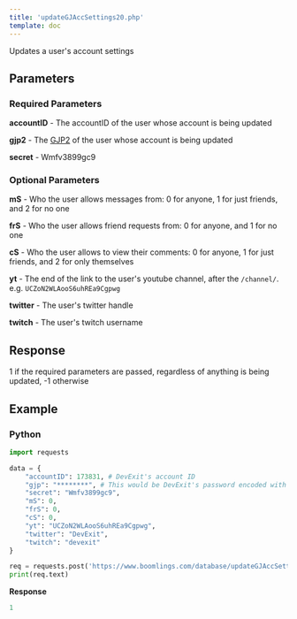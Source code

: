 ```yaml
---
title: 'updateGJAccSettings20.php'
template: doc
---
```


Updates a user's account settings

## Parameters

### Required Parameters

**accountID** - The accountID of the user whose account is being updated

**gjp2** - The [GJP2](/topics/encryption/gjp) of the user whose account is being updated

**secret** - Wmfv3899gc9

### Optional Parameters

**mS** - Who the user allows messages from: 0 for anyone, 1 for just friends, and 2 for no one

**frS** - Who the user allows friend requests from: 0 for anyone, and 1 for no one

**cS** - Who the user allows to view their comments: 0 for anyone, 1 for just friends, and 2 for only themselves

**yt** - The end of the link to the user's youtube channel, after the `/channel/`. e.g. `UCZoN2WLAooS6uhREa9Cgpwg`

**twitter** - The user's twitter handle

**twitch** - The user's twitch username

## Response

1 if the required parameters are passed, regardless of anything is being updated, -1 otherwise

## Example

### **Python**

```py
import requests

data = {
    "accountID": 173831, # DevExit's account ID
    "gjp": "********", # This would be DevExit's password encoded with GJP encryption
    "secret": "Wmfv3899gc9",
    "mS": 0,
    "frS": 0,
    "cS": 0,
    "yt": "UCZoN2WLAooS6uhREa9Cgpwg",
    "twitter": "DevExit",
    "twitch": "devexit"
}

req = requests.post('https://www.boomlings.com/database/updateGJAccSettings20.php', data=data)
print(req.text)
```

**Response**
```py
1
```